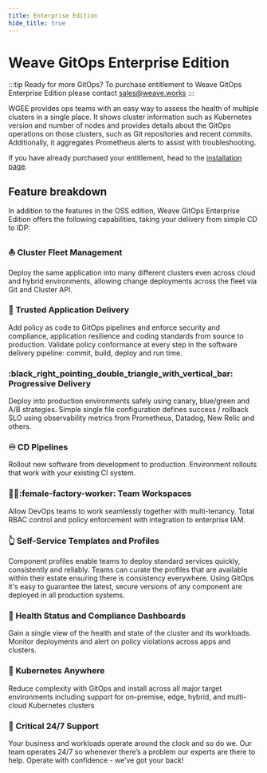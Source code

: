 ```yaml
---
title: Enterprise Edition
hide_title: true
---
```


# Weave GitOps Enterprise Edition

:::tip Ready for more GitOps?
To purchase entitlement to Weave GitOps Enterprise Edition please contact [sales@weave.works](mailto:sales@weave.works)
:::

WGEE provides ops teams with an easy way to assess the
health of multiple clusters in a single place. It shows cluster information such as
Kubernetes version and number of nodes and provides details about the GitOps operations
on those clusters, such as Git repositories and recent commits. Additionally, it
aggregates Prometheus alerts to assist with troubleshooting.

If you have already purchased your entitlement, head to the [installation page](./installation/index.mdx).

## Feature breakdown

In addition to the features in the OSS edition, Weave GitOps Enterprise Edition
offers the following capabilities, taking your delivery from simple CD to IDP:

### :boat: <Link to="../cluster-management/intro" target="_blank">Cluster Fleet Management</Link>
Deploy the same application into many different clusters even across
cloud and hybrid environments, allowing change deployments across the fleet
via Git and Cluster API.

### :closed_lock_with_key: <Link to="../policy/intro" target="_blank">Trusted Application Delivery</Link>
Add policy as code to GitOps pipelines and enforce security and compliance,
application resilience and coding standards from source to production.
Validate policy conformance at every step in the software delivery pipeline:
commit, build, deploy and run time.

### :black_right_pointing_double_triangle_with_vertical_bar: <Link to='../guides/delivery' target="_blank">Progressive Delivery</Link>
Deploy into production environments safely using canary, blue/green and A/B
strategies. Simple single file configuration defines success / rollback SLO
using observability metrics from Prometheus, Datadog, New Relic and others.

### :infinity: <Link to='../pipelines/intro' target="_blank">CD Pipelines</Link>
Rollout new software from development to production.
Environment rollouts that work with your existing CI system.

### :factory_worker::female-factory-worker: <Link to='../workspaces/intro' target="_blank">Team Workspaces</Link>
Allow DevOps teams to work seamlessly together with multi-tenancy.
Total RBAC control and policy enforcement with integration to enterprise IAM.

### :point_up_2: <Link to='../gitops-templates/intro' target="_blank">Self-Service Templates and Profiles</Link>
Component profiles enable teams to deploy standard services quickly,
consistently and reliably. Teams can curate the profiles that are available
within their estate ensuring there is consistency everywhere. Using GitOps
it's easy to guarantee the latest, secure versions of any component are
deployed in all production systems.

### :sparkling_heart: Health Status and Compliance Dashboards
Gain a single view of the health and state of the cluster and its workloads.
Monitor deployments and alert on policy violations across apps and clusters.

### :compass: Kubernetes Anywhere
Reduce complexity with GitOps and install across all major target environments
including support for on-premise, edge, hybrid, and multi-cloud Kubernetes clusters

### :bell: Critical 24/7 Support
Your business and workloads operate around the clock and so do we.
Our team operates 24/7 so whenever there’s a problem our experts are
there to help. Operate with confidence - we’ve got your back!
